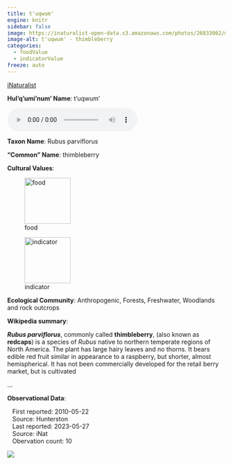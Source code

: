 ```yaml
---
title: t'uqwum'
engine: knitr
sidebar: false
image: https://inaturalist-open-data.s3.amazonaws.com/photos/26833062/medium.jpeg
image-alt: t'uqwum' - thimbleberry
categories:
  - foodValue
  - indicatorValue
freeze: auto
---
```


<div role="img" class="imerss-photo" style="background-image: url(https://inaturalist-open-data.s3.amazonaws.com/photos/26833062/medium.jpeg)" 
 alt="t'uqwum' - thimbleberry">
 <a href="https://www.inaturalist.org/taxa/51646" target="_blank" class="taxonDisplay-iNat-extern">iNaturalist<span class="external-link"></span></a>
</div>

**Hul'q'umi'num' Name**: t'uqwum'

<audio controls>
  <source src="../../audio/t_uqwum__Levi_Wilson_&_Emily_Menzies_Galiano_Island_2022-02-20.mp3" type="audio/mpeg">
</audio>

**Taxon Name**: Rubus parviflorus

**"Common" Name**: thimbleberry

**Cultural Values**:

:::{layout-nrow=1}
![food](/files/food.svg){width=106px}

![indicator](/files/indicator.svg){width=106px}
:::

**Ecological Community**: Anthropogenic, Forests, Freshwater, Woodlands and rock outcrops

**Wikipedia summary**:
<p class="mw-empty-elt">
</p>

<p><i><b>Rubus parviflorus</b></i>, commonly called <b>thimbleberry</b>, (also known as <b>redcaps</b>) is a species of <i>Rubus</i> native to northern temperate regions of North America. The plant has large hairy leaves and no thorns. It bears edible red fruit similar in appearance to a raspberry, but shorter, almost hemispherical. It has not been commercially developed for the retail berry market, but is cultivated</p>...

**Observational Data**:

|    First reported: 2010-05-22

|    Source: Hunterston

|    Last reported: 2023-05-27

|    Source: iNat

|    Obervation count: 10

![](community_dist.png)
